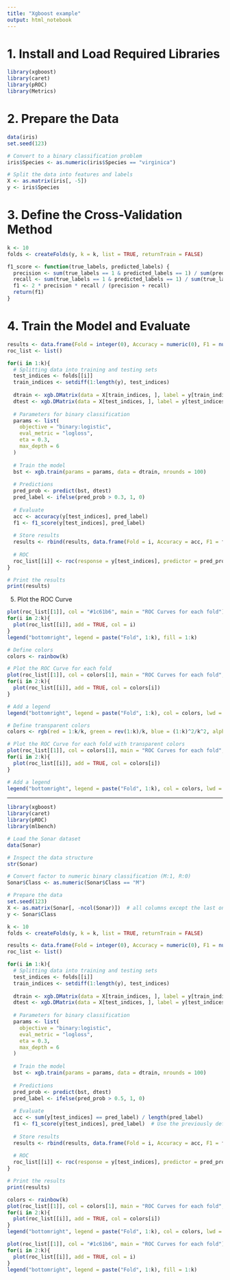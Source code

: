 ```yaml
---
title: "Xgboost example"
output: html_notebook
---
```

# 1. Install and Load Required Libraries

```r

library(xgboost)
library(caret)
library(pROC)
library(Metrics)

```

# 2. Prepare the Data

```r
data(iris)
set.seed(123)

# Convert to a binary classification problem
iris$Species <- as.numeric(iris$Species == "virginica")

# Split the data into features and labels
X <- as.matrix(iris[, -5])
y <- iris$Species

```

# 3. Define the Cross-Validation Method

```r
k <- 10
folds <- createFolds(y, k = k, list = TRUE, returnTrain = FALSE)

```

```r
f1_score <- function(true_labels, predicted_labels) {
  precision <- sum(true_labels == 1 & predicted_labels == 1) / sum(predicted_labels == 1)
  recall <- sum(true_labels == 1 & predicted_labels == 1) / sum(true_labels == 1)
  f1 <- 2 * precision * recall / (precision + recall)
  return(f1)
}

```


# 4. Train the Model and Evaluate

```r
results <- data.frame(Fold = integer(0), Accuracy = numeric(0), F1 = numeric(0))
roc_list <- list()

for(i in 1:k){
  # Splitting data into training and testing sets
  test_indices <- folds[[i]]
  train_indices <- setdiff(1:length(y), test_indices)
  
  dtrain <- xgb.DMatrix(data = X[train_indices, ], label = y[train_indices])
  dtest <- xgb.DMatrix(data = X[test_indices, ], label = y[test_indices])
  
  # Parameters for binary classification
  params <- list(
    objective = "binary:logistic",
    eval_metric = "logloss",
    eta = 0.3,
    max_depth = 6
  )
  
  # Train the model
  bst <- xgb.train(params = params, data = dtrain, nrounds = 100)
  
  # Predictions
  pred_prob <- predict(bst, dtest)
  pred_label <- ifelse(pred_prob > 0.3, 1, 0)
  
  # Evaluate
  acc <- accuracy(y[test_indices], pred_label)
  f1 <- f1_score(y[test_indices], pred_label)
  
  # Store results
  results <- rbind(results, data.frame(Fold = i, Accuracy = acc, F1 = f1))
  
  # ROC
  roc_list[[i]] <- roc(response = y[test_indices], predictor = pred_prob)
}

# Print the results
print(results)

```
5. Plot the ROC Curve


```r
plot(roc_list[[1]], col = "#1c61b6", main = "ROC Curves for each fold")
for(i in 2:k){
  plot(roc_list[[i]], add = TRUE, col = i)
}
legend("bottomright", legend = paste("Fold", 1:k), fill = 1:k)

```




```r
# Define colors
colors <- rainbow(k)

# Plot the ROC Curve for each fold
plot(roc_list[[1]], col = colors[1], main = "ROC Curves for each fold", xlim = c(0, 1), ylim = c(0, 1))
for(i in 2:k){
  plot(roc_list[[i]], add = TRUE, col = colors[i])
}

# Add a legend
legend("bottomright", legend = paste("Fold", 1:k), col = colors, lwd = 2)

```

```r
# Define transparent colors
colors <- rgb(red = 1:k/k, green = rev(1:k)/k, blue = (1:k)^2/k^2, alpha = 0.5)

# Plot the ROC Curve for each fold with transparent colors
plot(roc_list[[1]], col = colors[1], main = "ROC Curves for each fold", xlim = c(0, 1), ylim = c(0, 1))
for(i in 2:k){
  plot(roc_list[[i]], add = TRUE, col = colors[i])
}

# Add a legend
legend("bottomright", legend = paste("Fold", 1:k), col = colors, lwd = 2)

```

-------------------------------------------------------------------------




```r
library(xgboost)
library(caret)
library(pROC)
library(mlbench)

```


```r
# Load the Sonar dataset
data(Sonar)

# Inspect the data structure
str(Sonar)

# Convert factor to numeric binary classification (M:1, R:0)
Sonar$Class <- as.numeric(Sonar$Class == "M")

# Prepare the data
set.seed(123)
X <- as.matrix(Sonar[, -ncol(Sonar)])  # all columns except the last one
y <- Sonar$Class

```




```r
k <- 10
folds <- createFolds(y, k = k, list = TRUE, returnTrain = FALSE)

```


```r
results <- data.frame(Fold = integer(0), Accuracy = numeric(0), F1 = numeric(0))
roc_list <- list()

for(i in 1:k){
  # Splitting data into training and testing sets
  test_indices <- folds[[i]]
  train_indices <- setdiff(1:length(y), test_indices)
  
  dtrain <- xgb.DMatrix(data = X[train_indices, ], label = y[train_indices])
  dtest <- xgb.DMatrix(data = X[test_indices, ], label = y[test_indices])
  
  # Parameters for binary classification
  params <- list(
    objective = "binary:logistic",
    eval_metric = "logloss",
    eta = 0.3,
    max_depth = 6
  )
  
  # Train the model
  bst <- xgb.train(params = params, data = dtrain, nrounds = 100)
  
  # Predictions
  pred_prob <- predict(bst, dtest)
  pred_label <- ifelse(pred_prob > 0.5, 1, 0)
  
  # Evaluate
  acc <- sum(y[test_indices] == pred_label) / length(pred_label)
  f1 <- f1_score(y[test_indices], pred_label)  # Use the previously defined f1_score function
  
  # Store results
  results <- rbind(results, data.frame(Fold = i, Accuracy = acc, F1 = f1))
  
  # ROC
  roc_list[[i]] <- roc(response = y[test_indices], predictor = pred_prob)
}

# Print the results
print(results)

```


```r
colors <- rainbow(k)
plot(roc_list[[1]], col = colors[1], main = "ROC Curves for each fold", xlim = c(0, 1), ylim = c(0, 1))
for(i in 2:k){
  plot(roc_list[[i]], add = TRUE, col = colors[i])
}
legend("bottomright", legend = paste("Fold", 1:k), col = colors, lwd = 2)

```


```r
plot(roc_list[[1]], col = "#1c61b6", main = "ROC Curves for each fold")
for(i in 2:k){
  plot(roc_list[[i]], add = TRUE, col = i)
}
legend("bottomright", legend = paste("Fold", 1:k), fill = 1:k)
```






